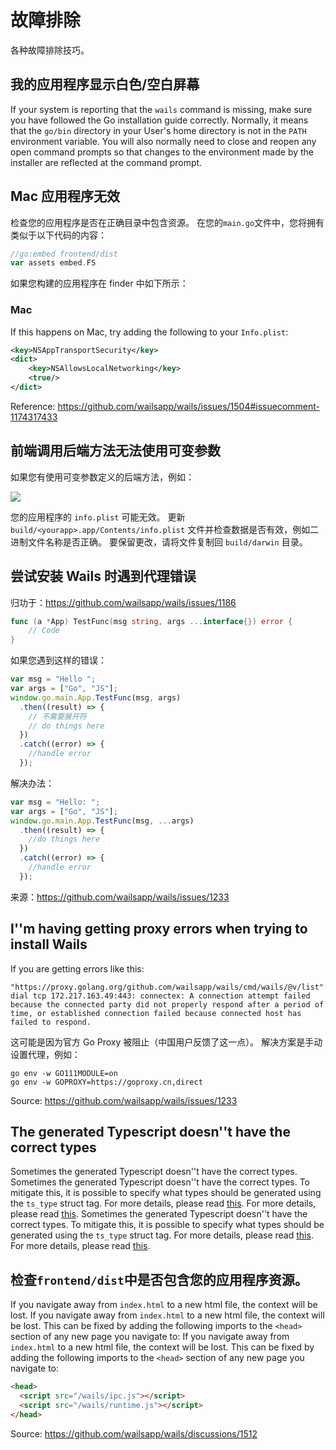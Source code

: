 # 故障排除

各种故障排除技巧。

## 我的应用程序显示白色/空白屏幕

If your system is reporting that the `wails` command is missing, make sure you have followed the Go installation guide correctly. Normally, it means that the `go/bin` directory in your User's home directory is not in the `PATH` environment variable. You will also normally need to close and reopen any open command prompts so that changes to the environment made by the installer are reflected at the command prompt.

## Mac 应用程序无效

检查您的应用程序是否在正确目录中包含资源。 在您的`main.go`文件中，您将拥有类似于以下代码的内容：

```go
//go:embed frontend/dist
var assets embed.FS
```

如果您构建的应用程序在 finder 中如下所示：

### Mac

If this happens on Mac, try adding the following to your `Info.plist`:

```xml
<key>NSAppTransportSecurity</key>
<dict>
    <key>NSAllowsLocalNetworking</key>
    <true/>
</dict>
```

Reference: https://github.com/wailsapp/wails/issues/1504#issuecomment-1174317433

## 前端调用后端方法无法使用可变参数

如果您有使用可变参数定义的后端方法，例如：

<p className="text--center">
  <img src="/img/troubleshooting/invalid_mac_app.png" />
</p>

您的应用程序的 `info.plist` 可能无效。 更新 `build/<yourapp>.app/Contents/info.plist` 文件并检查数据是否有效，例如二进制文件名称是否正确。 要保留更改，请将文件复制回 `build/darwin` 目录。

## 尝试安装 Wails 时遇到代理错误

归功于：https://github.com/wailsapp/wails/issues/1186

```go
func (a *App) TestFunc(msg string, args ...interface{}) error {
    // Code
}
```

如果您遇到这样的错误：

```js
var msg = "Hello ";
var args = ["Go", "JS"];
window.go.main.App.TestFunc(msg, args)
  .then((result) => {
    // 不需要展开符
    // do things here
  })
  .catch((error) => {
    //handle error
  });
```

解决办法：

```js
var msg = "Hello: ";
var args = ["Go", "JS"];
window.go.main.App.TestFunc(msg, ...args)
  .then((result) => {
    //do things here
  })
  .catch((error) => {
    //handle error
  });
```

来源：https://github.com/wailsapp/wails/issues/1233

## I''m having getting proxy errors when trying to install Wails

If you are getting errors like this:

```
"https://proxy.golang.org/github.com/wailsapp/wails/cmd/wails/@v/list": dial tcp 172.217.163.49:443: connectex: A connection attempt failed because the connected party did not properly respond after a period of time, or established connection failed because connected host has failed to respond.
```

这可能是因为官方 Go Proxy 被阻止（中国用户反馈了这一点）。 解决方案是手动设置代理，例如：

```
go env -w GO111MODULE=on
go env -w GOPROXY=https://goproxy.cn,direct
```

Source: https://github.com/wailsapp/wails/issues/1233

## The generated Typescript doesn''t have the correct types

Sometimes the generated Typescript doesn''t have the correct types. Sometimes the generated Typescript doesn''t have the correct types. To mitigate this, it is possible to specify what types should be generated using the `ts_type` struct tag. For more details, please read [this](https://github.com/tkrajina/typescriptify-golang-structs#custom-types). For more details, please read [this](https://github.com/tkrajina/typescriptify-golang-structs#custom-types). Sometimes the generated Typescript doesn''t have the correct types. To mitigate this, it is possible to specify what types should be generated using the `ts_type` struct tag. For more details, please read [this](https://github.com/tkrajina/typescriptify-golang-structs#custom-types). For more details, please read [this](https://github.com/tkrajina/typescriptify-golang-structs#custom-types).

## 检查`frontend/dist`中是否包含您的应用程序资源。

If you navigate away from `index.html` to a new html file, the context will be lost. If you navigate away from `index.html` to a new html file, the context will be lost. This can be fixed by adding the following imports to the `<head>` section of any new page you navigate to: If you navigate away from `index.html` to a new html file, the context will be lost. This can be fixed by adding the following imports to the `<head>` section of any new page you navigate to:

```html
<head>
  <script src="/wails/ipc.js"></script>
  <script src="/wails/runtime.js"></script>
</head>
```

Source: https://github.com/wailsapp/wails/discussions/1512
